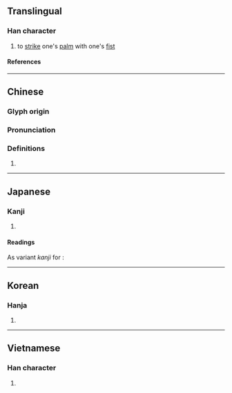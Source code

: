 {{also|抵}}
{{character info/new}}
==Translingual==

===Han character===
{{Han char|rn=64|rad=手|as=04|sn=7|four=52040|canj=QHVP|ids=⿰扌氏}}

# to [[strike]] one's [[palm]] with one's [[fist]]

====References====
{{Han ref|kx=0419.130|dkj=11846|dj=0766.050|hdz=31841.060|uh=627A}}

----

==Chinese==
{{zh-forms}}

===Glyph origin===
{{Han etym}}

===Pronunciation===
{{zh-pron
|m=zhǐ
|c=zi2
|mc=y
|oc=y
|cat=
}}

===Definitions===
{{zh-hanzi}}

# {{rfdef|zh}}

----

==Japanese==

===Kanji===
{{ja-kanji|grade=|rs=手04}}

# {{defn|ja|sort=手04}}

====Readings====
{{rfv-pronunciation|ja}}
{{ja-readings
|goon=し
|kanon=し
|kun=あ-たる, あ-てる
}}
As variant ''kanji'' for {{ja-l|抵}}:
{{ja-readings
|goon=たい
|kanon=てい
}}

----

==Korean==

===Hanja===
{{ko-hanja|지}}

# {{defn|ko|sort=手04}}

----

==Vietnamese==

===Han character===
{{vi-readings|rs=手04|reading=chỉ}}

# {{defn|vi|sort=手04}}